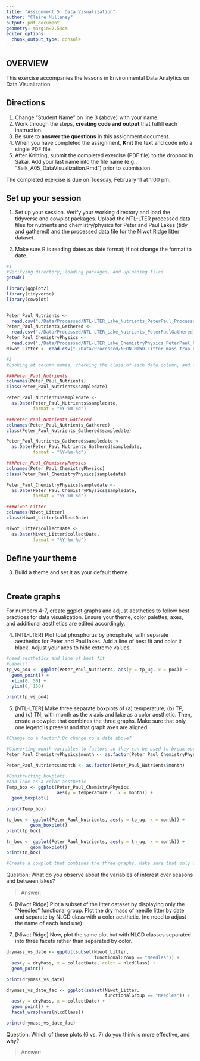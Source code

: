 ```yaml
---
title: "Assignment 5: Data Visualization"
author: "Claire Mullaney"
output: pdf_document
geometry: margin=2.54cm
editor_options: 
  chunk_output_type: console
---
```


## OVERVIEW

This exercise accompanies the lessons in Environmental Data Analytics on Data Visualization 

## Directions
1. Change "Student Name" on line 3 (above) with your name.
3. Work through the steps, **creating code and output** that fulfill each instruction.
4. Be sure to **answer the questions** in this assignment document.
6. When you have completed the assignment, **Knit** the text and code into a single PDF file.
8. After Knitting, submit the completed exercise (PDF file) to the dropbox in Sakai. Add your last name into the file name (e.g., "Salk_A05_DataVisualization.Rmd") prior to submission.

The completed exercise is due on Tuesday, February 11 at 1:00 pm.



## Set up your session 
1. Set up your session. Verify your working directory and load the tidyverse and cowplot packages. Upload the NTL-LTER processed data files for nutrients and chemistry/physics for Peter and Paul Lakes (tidy and gathered) and the processed data file for the Niwot Ridge litter dataset. 

2. Make sure R is reading dates as date format; if not change the format to date.

```r
#1
#Verifying directory, loading packages, and uploading files
getwd()

library(ggplot2)
library(tidyverse)
library(cowplot)


Peter_Paul_Nutrients <- 
  read.csv("./Data/Processed/NTL-LTER_Lake_Nutrients_PeterPaul_Processed.csv")
Peter_Paul_Nutrients_Gathered <- 
  read.csv("./Data/Processed/NTL-LTER_Lake_Nutrients_PeterPaulGathered_Processed.csv")
Peter_Paul_ChemistryPhysics <-
  read.csv("./Data/Processed/NTL-LTER_Lake_ChemistryPhysics_PeterPaul_Processed.csv")
Niwot_Litter <- read.csv("./Data/Processed/NEON_NIWO_Litter_mass_trap_Processed.csv")

#2
#Looking at column names, checking the class of each date column, and converting those date columns to dates

###Peter_Paul_Nutrients
colnames(Peter_Paul_Nutrients)
class(Peter_Paul_Nutrients$sampledate)

Peter_Paul_Nutrients$sampledate <- 
  as.Date(Peter_Paul_Nutrients$sampledate, 
          format = "%Y-%m-%d")

###Peter_Paul_Nutrients_Gathered
colnames(Peter_Paul_Nutrients_Gathered)
class(Peter_Paul_Nutrients_Gathered$sampledate)

Peter_Paul_Nutrients_Gathered$sampledate <- 
  as.Date(Peter_Paul_Nutrients_Gathered$sampledate, 
          format = "%Y-%m-%d")

###Peter_Paul_ChemistryPhysics
colnames(Peter_Paul_ChemistryPhysics)
class(Peter_Paul_ChemistryPhysics$sampledate)

Peter_Paul_ChemistryPhysics$sampledate <- 
  as.Date(Peter_Paul_ChemistryPhysics$sampledate, 
          format = "%Y-%m-%d")

###Niwot_Litter
colnames(Niwot_Litter)
class(Niwot_Litter$collectDate)

Niwot_Litter$collectDate <- 
  as.Date(Niwot_Litter$collectDate, 
          format = "%Y-%m-%d")


```
## Define your theme
3. Build a theme and set it as your default theme.

```r


```

## Create graphs
For numbers 4-7, create ggplot graphs and adjust aesthetics to follow best practices for data visualization. Ensure your theme, color palettes, axes, and additional aesthetics are edited accordingly.

4. [NTL-LTER] Plot total phosphorus by phosphate, with separate aesthetics for Peter and Paul lakes. Add a line of best fit and color it black. Adjust your axes to hide extreme values.

```r
#need aesthetics and line of best fit
#Labels?
tp_vs_po4 <- ggplot(Peter_Paul_Nutrients, aes(y = tp_ug, x = po4)) +
  geom_point() +
  xlim(0, 50) +
  ylim(0, 150)

print(tp_vs_po4)


```


5. [NTL-LTER] Make three separate boxplots of (a) temperature, (b) TP, and (c) TN, with month as the x axis and lake as a color aesthetic. Then, create a cowplot that combines the three graphs. Make sure that only one legend is present and that graph axes are aligned.

```r
#Change to a factor? Or change to a date above?

#Converting month variables to factors so they can be used to break out the data in each boxplot
Peter_Paul_ChemistryPhysics$month <- as.factor(Peter_Paul_ChemistryPhysics$month)

Peter_Paul_Nutrients$month <- as.factor(Peter_Paul_Nutrients$month)

#Constructing boxplots
#Add lake as a color aesthetic
Temp_box <- ggplot(Peter_Paul_ChemistryPhysics, 
                   aes(y = temperature_C, x = month)) +
  geom_boxplot()

print(Temp_box)

tp_box <- ggplot(Peter_Paul_Nutrients, aes(y = tp_ug, x = month)) +
         geom_boxplot()
print(tp_box)

tn_box <- ggplot(Peter_Paul_Nutrients, aes(y = tn_ug, x = month)) +
         geom_boxplot()
print(tn_box)

#Create a cowplot that combines the three graphs. Make sure that only one legend is present and that graph axes are aligned.

```

Question: What do you observe about the variables of interest over seasons and between lakes? 

> Answer: 

6. [Niwot Ridge] Plot a subset of the litter dataset by displaying only the "Needles" functional group. Plot the dry mass of needle litter by date and separate by NLCD class with a color aesthetic. (no need to adjust the name of each land use)

7. [Niwot Ridge] Now, plot the same plot but with NLCD classes separated into three facets rather than separated by color. 

```r
drymass_vs_date <- ggplot(subset(Niwot_Litter, 
                                 functionalGroup == "Needles")) +
  aes(y = dryMass, x = collectDate, color = nlcdClass) +
  geom_point()

print(drymass_vs_date)

drymass_vs_date_fac <- ggplot(subset(Niwot_Litter, 
                                     functionalGroup == "Needles")) +
  aes(y = dryMass, x = collectDate) +
  geom_point() +
  facet_wrap(vars(nlcdClass))

print(drymass_vs_date_fac)
```

Question: Which of these plots (6 vs. 7) do you think is more effective, and why? 

> Answer: 
